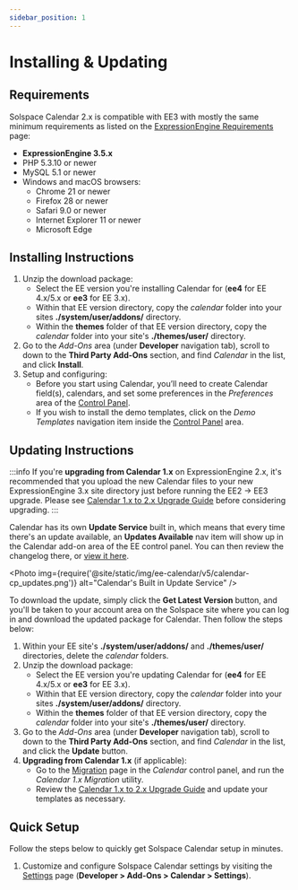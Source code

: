 ```yaml
---
sidebar_position: 1
---
```



# Installing & Updating

## Requirements

Solspace Calendar 2.x is compatible with EE3 with mostly the same minimum requirements as listed on the [ExpressionEngine Requirements](https://docs.expressionengine.com/v3/installation/requirements.html) page:

- **ExpressionEngine 3.5.x**
- PHP 5.3.10 or newer
- MySQL 5.1 or newer
- Windows and macOS browsers:
  - Chrome 21 or newer
  - Firefox 28 or newer
  - Safari 9.0 or newer
  - Internet Explorer 11 or newer
  - Microsoft Edge

## Installing Instructions

1. Unzip the download package:
   - Select the EE version you're installing Calendar for (**ee4** for EE 4.x/5.x or **ee3** for EE 3.x).
   - Within that EE version directory, copy the _calendar_ folder into your sites **./system/user/addons/** directory.
   - Within the **themes** folder of that EE version directory, copy the _calendar_ folder into your site's **./themes/user/** directory.
2. Go to the _Add-Ons_ area (under **Developer** navigation tab), scroll to down to the **Third Party Add-Ons** section, and find _Calendar_ in the list, and click **Install**.
3. Setup and configuring:
   - Before you start using Calendar, you’ll need to create Calendar field(s), calendars, and set some preferences in the _Preferences_ area of the [Control Panel](../guides/control-panel.mdx).
   - If you wish to install the demo templates, click on the _Demo Templates_ navigation item inside the [Control Panel](../guides/control-panel.mdx) area.

## Updating Instructions

:::info
If you're **upgrading from Calendar 1.x** on ExpressionEngine 2.x, it's recommended that you upload the new Calendar files to your new ExpressionEngine 3.x site directory just before running the EE2 -> EE3 upgrade. Please see [Calendar 1.x to 2.x Upgrade Guide](../migrations/calendar-1-migration.mdx) before considering upgrading.
:::

Calendar has its own **Update Service** built in, which means that every time there's an update available, an **Updates Available** nav item will show up in the Calendar add-on area of the EE control panel. You can then review the changelog there, or [view it here](./changelog.mdx).

<Photo
  img={require('@site/static/img/ee-calendar/v5/calendar-cp_updates.png')}
  alt="Calendar's Built in Update Service"
/>

To download the update, simply click the **Get Latest Version** button, and you'll be taken to your account area on the Solspace site where you can log in and download the updated package for Calendar. Then follow the steps below:

1. Within your EE site's **./system/user/addons/** and **./themes/user/** directories, delete the _calendar_ folders.
2. Unzip the download package:
   - Select the EE version you're updating Calendar for (**ee4** for EE 4.x/5.x or **ee3** for EE 3.x).
   - Within that EE version directory, copy the _calendar_ folder into your sites **./system/user/addons/** directory.
   - Within the **themes** folder of that EE version directory, copy the _calendar_ folder into your site's **./themes/user/** directory.
3. Go to the _Add-Ons_ area (under **Developer** navigation tab), scroll to down to the **Third Party Add-Ons** section, and find _Calendar_ in the list, and click the **Update** button.
4. **Upgrading from Calendar 1.x** (if applicable):
   - Go to the [Migration](../guides/control-panel.mdx#migration) page in the _Calendar_ control panel, and run the _Calendar 1.x Migration_ utility.
   - Review the [Calendar 1.x to 2.x Upgrade Guide](../migrations/calendar-1-migration.mdx) and update your templates as necessary.

## Quick Setup

Follow the steps below to quickly get Solspace Calendar setup in minutes.

1. Customize and configure Solspace Calendar settings by visiting the [Settings](../guides/control-panel.mdx) page (**Developer > Add-Ons > Calendar > Settings**).
